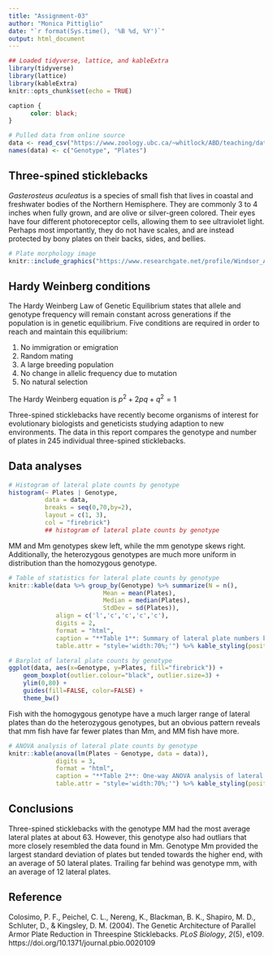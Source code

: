 ```yaml
---
title: "Assignment-03"
author: "Monica Pittiglio"
date: "`r format(Sys.time(), '%B %d, %Y')`"
output: html_document
---
```


```r
## Loaded tidyverse, lattice, and kableExtra
library(tidyverse)
library(lattice)
library(kableExtra)
knitr::opts_chunk$set(echo = TRUE)
```

```css
caption {
      color: black;
}
```

```r
# Pulled data from online source
data <- read_csv("https://www.zoology.ubc.ca/~whitlock/ABD/teaching/datasets/03/03e3SticklebackPlates.csv")
names(data) <- c("Genotype", "Plates")
```

##  Three-spined sticklebacks
*Gasterosteus aculeatus* is a species of small fish that lives in coastal and freshwater bodies of the Northern Hemisphere. They are commonly 3 to 4 inches when fully grown, and are olive or silver-green colored. Their eyes have four different photoreceptor cells, allowing them to see ultraviolet light. Perhaps most importantly, they do not have scales, and are instead protected by bony plates on their backs, sides, and bellies.

```r
# Plate morphology image
knitr::include_graphics("https://www.researchgate.net/profile/Windsor_Aguirre/publication/285915049/figure/fig2/AS:318190618988545@1452873963743/Lateral-plate-morphs-of-Gasterosteus-aculeatus-A-low-B-partial-C-complete-From_W640.jpg")
```

## Hardy Weinberg conditions
The Hardy Weinberg Law of Genetic Equilibrium states that allele and genotype frequency will remain constant across generations if the population is in genetic equilibrium. Five conditions are required in order to reach and maintain this equilibrium:

1. No immigration or emigration
2. Random mating
3. A large breeding population
4. No change in allelic frequency due to mutation
5. No natural selection

The Hardy Weinberg equation is $p^{2} + 2pq + q^{2} = 1$

Three-spined sticklebacks have recently become organisms of interest for evolutionary biologists and geneticists studying adaption to new environments. The data in this report compares the genotype and number of plates in 245 individual three-spined sticklebacks.

## Data analyses
```r
# Histogram of lateral plate counts by genotype
histogram(~ Plates | Genotype, 
		  data = data, 
		  breaks = seq(0,70,by=2),
		  layout = c(1, 3), 
		  col = "firebrick")
		  ## histogram of lateral plate counts by genotype
```

MM and Mm genotypes skew left, while the mm genotype skews right. Additionally, the heterozygous genotypes are much more uniform in distribution than the homozygous genotype.

```r
# Table of statistics for lateral plate counts by genotype
knitr::kable(data %>% group_by(Genotype) %>% summarize(N = n(), 
			 			  Mean = mean(Plates), 
			 			  Median = median(Plates), 
			 			  StdDev = sd(Plates)), 
			 align = c('l','c','c','c','c'), 
			 digits = 2,
			 format = "html", 
			 caption = "**Table 1**: Summary of lateral plate numbers by genotype",
			 table.attr = "style='width:70%;'") %>% kable_styling(position = "center")
```

```r
# Barplot of lateral plate counts by genotype
ggplot(data, aes(x=Genotype, y=Plates, fill="firebrick")) + 
	geom_boxplot(outlier.colour="black", outlier.size=3) + 
	ylim(0,80) + 
	guides(fill=FALSE, color=FALSE) +
	theme_bw()
```

Fish with the homogygous genotype have a much larger range of lateral plates than do the heterozygous genotypes, but an obvious pattern reveals that mm fish have far fewer plates than Mm, and MM fish have more.

```r
# ANOVA analysis of lateral plate counts by genotype
knitr::kable(anova(lm(Plates ~ Genotype, data = data)),
			 digits = 3, 
			 format = "html", 
			 caption = "**Table 2**: One-way ANOVA analysis of lateral plate numbers by genotype",
			 table.attr = "style='width:70%;'") %>% kable_styling(position = "center")
```

## Conclusions
Three-spined sticklebacks with the genotype MM had the most average lateral plates at about 63. However, this genotype also had outliars that more closely resembled the data found in Mm. Genotype Mm provided the largest standard deviation of plates but tended towards the higher end, with an average of 50 lateral plates. Trailing far behind was genotype mm, with an average of 12 lateral plates.

## Reference
Colosimo, P. F., Peichel, C. L., Nereng, K., Blackman, B. K., Shapiro, M. D., Schluter, D., & Kingsley, D. M. (2004). The Genetic Architecture of Parallel Armor Plate Reduction in Threespine Sticklebacks. *PLoS Biology*, *2*(5), e109. https://doi.org/10.1371/journal.pbio.0020109
